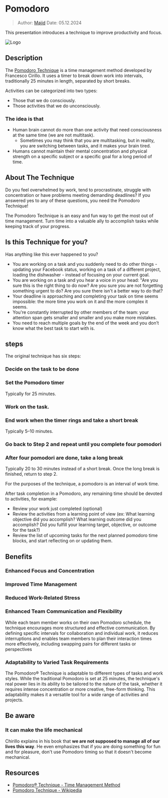 
# Pomodoro

> Author: [Majid](may@alteos.com)
> Date: 05.12.2024

This presentation introduces a technique to improve productivity and focus.

![Logo](/pomodoro/pomodoro.jpg)

## Description

The [Pomodoro Technique](https://www.pomodorotechnique.com/) is a time management method developed by Francesco Cirillo. It uses a timer to break down work into intervals, traditionally 25 minutes in length, separated by short breaks.

Activities can be categorized into two types:
- Those that we do consciously.
- Those activities that we do unconsciously.

### The idea is that

- Human brain cannot do more than one activity that need consciousness at the same time (we are not multitask).
  - Sometimes you may think that you are multitasking, but in reality, you are switching between tasks, and it makes your brain tired.
- Humans cannot maintain their mental concentration and physical strength on a specific subject or a specific goal for a long period of time.

## About The Technique

Do you feel overwhelmed by work, tend to procrastinate, struggle with concentration or have problems meeting demanding deadlines? If you answered yes to any of these questions, you need the Pomodoro Technique!

The Pomodoro Technique is an easy and fun way to get the most out of time management. Turn time into a valuable ally to accomplish tasks while keeping track of your progress.

## Is this Technique for you?

Has anything like this ever happened to you?
- You are working on a task and you suddenly need to do other things - updating your Facebook status, working on a task of a different project, loading the dishwasher - instead of focusing on your current goal.
- You are working on a task and you hear a voice in your head: "Are you sure this is the right thing to do now? Are you sure you are not forgetting something urgent to do? Are you sure there isn't a better way to do that?
- Your deadline is approaching and completing your task on time seems impossible: the more time you work on it and the more complex it seems.
- You're constantly interrupted by other members of the team: your attention span gets smaller and smaller and you make more mistakes.
- You need to reach multiple goals by the end of the week and you don’t know what the best task to start with is.

## steps
The original technique has six steps:

<Steps>

### Decide on the task to be done

### Set the Pomodoro timer

Typically for 25 minutes.

### Work on the task.

### End work when the timer rings and take a short break

Typically 5–10 minutes.

### Go back to Step 2 and repeat until you complete four pomodori

### After four pomodori are done, take a long break

Typically 20 to 30 minutes instead of a short break. Once the long break is finished, return to step 2.

</Steps>

For the purposes of the technique, a pomodoro is an interval of work time.

After task completion in a Pomodoro, any remaining time should be devoted to activities, for example:
- Review your work just completed (optional)
- Review the activities from a learning point of view (ex: What learning objective did you accomplish? What learning outcome did you accomplish? Did you fulfill your learning target, objective, or outcome for the task?)
- Review the list of upcoming tasks for the next planned pomodoro time blocks, and start reflecting on or updating them.

## Benefits
<Steps>

### Enhanced Focus and Concentration

### Improved Time Management

### Reduced Work-Related Stress

### Enhanced Team Communication and Flexibility

While each team member works on their own Pomodoro schedule, the technique encourages more structured and effective communication. By defining specific intervals for collaboration and individual work, it reduces interruptions and enables team members to plan their interaction times more effectively, including swapping pairs for different tasks or perspectives

### Adaptability to Varied Task Requirements

The Pomodoro® Technique is adaptable to different types of tasks and work styles. While the traditional Pomodoro is set at 25 minutes, the technique's real power lies in its ability to be tailored to the nature of the task, whether it requires intense concentration or more creative, free-form thinking. This adaptability makes it a versatile tool for a wide range of activities and projects.

</Steps>

## Be aware

### It can make the life mechanical

Chirillo explains in his book that **we are not supposed to manage all of our lives this way**. He even emphasizes that if you are doing something for fun and for pleasure, don't use Pomodoro timing so that it doesn't become mechanical.

## Resources

- [Pomodoro® Technique - Time Management Method](https://www.pomodorotechnique.com/)
- [Pomodoro Technique - Wikipedia](https://en.wikipedia.org/wiki/Pomodoro_Technique)